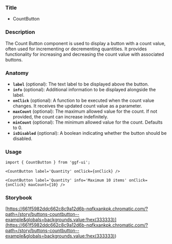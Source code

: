 ### Title

- CountButton

### Description

The Count Button component is used to display a button with a count value, often used for incrementing or decrementing quantities. It provides functionality for increasing and decreasing the count value with associated buttons.

### Anatomy

- **`label`** (optional): The text label to be displayed above the button.
- **`info`** (optional): Additional information to be displayed alongside the label.
- **`onClick`** (optional): A function to be executed when the count value changes. It receives the updated count value as a parameter.
- **`maxCount`** (optional): The maximum allowed value for the count. If not provided, the count can increase indefinitely.
- **`minCount`** (optional): The minimum allowed value for the count. Defaults to 0.
- **`isDisabled`** (optional): A boolean indicating whether the button should be disabled.

### Usage

```tsx
import { CountButton } from 'ggf-ui';
```

```tsx
<CountButton label='Quantity' onClick={onClick} />
```

```tsx
<CountButton label='Quantity' info='Maximum 10 items' onClick={onClick} maxCount={10} />
```

### Storybook

[https://661f5982ddc662c8c9a12d6b-nqfkxankpk.chromatic.com/?path=/story/buttons-countbutton--example&globals=backgrounds.value:!hex(333333)](<https://661f5982ddc662c8c9a12d6b-nqfkxankpk.chromatic.com/?path=/story/buttons-countbutton--example&globals=backgrounds.value:!hex(333333)>)

